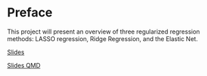 # Preface {.unnumbered}

This project will present an overview of three regularized regression methods: LASSO regression, Ridge Regression, and the Elastic Net.

[Slides](https://sta6257-lasso-group.github.io/LASSOPres/LASSOPres.html#/title-slide)

[Slides QMD](https://github.com/STA6257-LASSO-Group/LASSOPres/blob/main/LASSOPres.qmd)